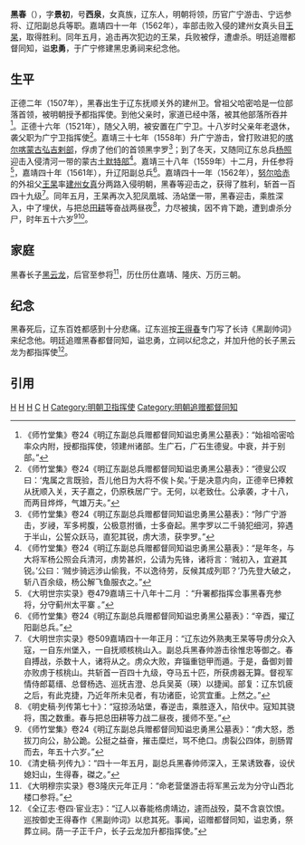 {{東亞男性歷史人物
|名稱 =黑春
|身份 =武将
|國家 =中国
|時代 =明朝
|主君 =
|屆數 =
|最高職務 = 
|前任 =
|繼任 =
|圖片名稱 =
|圖片大小 =
|圖片說明 =
|氏 =
|姓 =
|名 =
|姓名 =
|羅馬拼音 =
|字 =景初
|號=西泉
|職官 = 广宁卫指挥使<small> 本官<br></small>辽东都指挥佥事<small> 署理</small><br>辽阳副总兵<small> 差遣</small><br>左军都督府都督同知<small> 追赠</small>
|勛官 =
|散階 =
|軍號 =
|位階 = 正三品
|比秩 =
|功臣號 =
|封爵 =
|封號 =
|封地 =
|神號 =
|尊號 =
|族裔 = 女真族
|信仰 = <!--指的是宗教信仰-->
|氏族 =
|籍貫 =辽东建州卫
|本籍 =
|出身地 =
|府邸 =
|世系 = 
|初名 =
|小字 =
|別名 =
|法號 =
|院號 =
|其他名號 =
|出生日期 =1507年
|出生地點 =辽东建州卫
|婚年 =
|逝世日期 =1562年
|逝世地點 =辽东汤站堡
|在位年代 =
|廟號 =
|諡號 =忠勇
|墓葬 =
|祠廟 =黑忠勇祠
|父親 =
|嫡母 =
|母親 =
|繼父=
|繼母=
|養父=
|養母=
|元配 =
|正室 =
|妻 =
|繼室 =
|平妻 =
|側室 =
|元配之父 =
|元配之嫡母 =
|元配之母 =
|正室之父 =
|正室之嫡母 =
|正室之母 =
|妻之父 =
|妻之嫡母 =
|妻之母 =
|繼室之父 =
|繼室之嫡母 =
|繼室之母 =
|平妻之父 =
|平妻之嫡母 =
|平妻之母 =
|兄弟 =
|姊妹 =
|嫡兄弟 =
|嫡姊妹 =
|庶兄弟 =
|庶姊妹 =
|同胞兄弟 =
|同胞姊妹 =
|異母兄弟 =
|異母姊妹 =
|異父兄弟 =
|異父姊妹 =
|繼兄弟 =
|繼姊妹 =
|子 =黑云龙
|女 =
|嫡子 =
|嫡女 =
|庶子 =
|庶女 =
|養子 =
|養女 =
|繼子 =
|繼女 =
|其他親屬 =
|出身 =
|功名 = 
|經歷 = 
|著作 =
|注釋 =
|實錄ID =
}}
'''黑春'''（{{Bd|1507年|3 = 1562年|catIdx = H黑}}），字'''景初'''，号'''西泉'''，女真族，辽东人，明朝将领，历官广宁游击、宁远参将、辽阳副总兵等职。嘉靖四十一年（1562年），率部击败入侵的建州女真头目[[王杲|王杲]]，取得胜利。同年五月，追击再次犯边的王杲，兵败被俘，遭虐杀。明廷追赠都督同知，谥'''忠勇'''，于广宁修建黑忠勇祠来纪念他。

== 生平 ==

正德二年（1507年），黑春出生于辽东抚顺关外的建州卫。曾祖父哈密哈是一位部落首领，被明朝授予都指挥使。到他父亲时，家道已经中落，被其他部落所吞并<ref>《师竹堂集》卷24《明辽东副总兵赠都督同知谥忠勇黑公墓表》：“始祖哈密哈率众内附，授都指挥使，领建州诸部。生广石，广石生德叟。中衰，并于别部。”</ref>。正德十六年（1521年），随父入明，被安置在广宁卫。十八岁时父亲年老退休，袭父职为广宁卫指挥使<ref>《师竹堂集》卷24《明辽东副总兵赠都督同知谥忠勇黑公墓表》：“德叟公叹曰：‘鬼属之言既验，吾儿他日为大将不俟卜矣。’于是决意内向，正德辛巳捧敕从抚顺入关，天子嘉之，仍原秩居广宁。无何，以老致仕。公承袭，才十八，而两目烨烨，气雄万夫。”</ref>。嘉靖三十七年（1558年）升广宁游击，曾打败进犯的[[喀尔喀蒙古|喀尔喀蒙古]][[弘吉剌部|弘吉剌部]]，俘虏了他们的首领黑孛罗<ref>《师竹堂集》卷24《明辽东副总兵赠都督同知谥忠勇黑公墓表》：“陟广宁游击，岁祲，军多枵腹，公极意拊循，士多奋起。黑孛罗以二千骑犯细河，猝遇于半山，公誓众跃马，直犯其锐，虏大溃，获孛罗。”</ref>；到了冬天，又随同辽东总兵[[杨照_(明朝辽东武将)|杨照]]迎击入侵清河一带的蒙古[[土默特部|土默特部]]<ref>《师竹堂集》卷24《明辽东副总兵赠都督同知谥忠勇黑公墓表》：“是年冬，与大将军杨公照会兵清河，虏势甚炽，公请为先锋，诸将言：‘贼初入，宜避其锐。’公曰：‘贼步骑远涉山偷我，不以逸待劳，反候其成列耶？’乃先登大破之，斩八百余级，杨公解飞鱼服衣之。”</ref>。嘉靖三十八年（1559年）十二月，升任参将<ref>《大明世宗实录》卷479嘉靖三十八年十二月 ：“升署都指挥佥事黑春充参将，分守蓟州太平寨 。”</ref>，嘉靖四十年（1561年），升辽阳副总兵<ref>《师竹堂集》卷24《明辽东副总兵赠都督同知谥忠勇黑公墓表》：“辛酉，擢辽阳副总兵。”</ref>。嘉靖四十一年（1562年），[[努尔哈赤|努尔哈赤]]的外祖父[[王杲|王杲]]率[[建州女真|建州女真]]分两路入侵明朝，黑春等迎击之，获得了胜利，斩首一百四十九级<ref>《大明世宗实录》卷509嘉靖四十一年正月：“辽东边外熟夷王杲等导虏分众入寇，一自东州堡入，一自抚顺核桃山入。副总兵黑春帅游击徐惟忠等御之。春自搏战，杀数十人，诸将从之。虏众大败，弃锱重铠甲而遁。于是，备御刘普亦败虏于核桃山。共斩首一百四十九级，夺马五十匹，所获虏器无算。督视军情侍郎葛缙、总督杨选、巡抚吉澄、总兵吴英（瑛）以捷闻。部复：辽东饥疲之后，有此克捷，乃近年所未见者，有功诸臣，论赏宜重。上然之。”</ref>。同年五月，王杲再次入犯凤凰城、汤站堡一带，黑春迎击，乘胜深入，中了埋伏，与把总[[田耕|田耕]]等奋战两昼夜<ref>《明史稿·列传第七十》：“寇掠汤站堡，春逆击，乘胜逐入，陷伏中。寇知其骁将，围之数重。春与把总田耕等力战二昼夜，援师不至。”</ref>，力尽被擒，因不肯下跪，遭到虐杀分尸，时年五十六岁<ref>《师竹堂集》卷24《明辽东副总兵赠都督同知谥忠勇黑公墓表》：“虏大怒，悉拔刀向公，胁公跪。公挺之益奋，摧击糜烂，骂不绝口。虏裂公四体，剖肠胃而去，年五十六岁。”</ref><ref>《清史稿·列传九》：“四十一年五月，副总兵黑春帅师深入，王杲诱致春，设伏媳妇山，生得春，磔之。”</ref>。

== 家庭 ==

黑春长子[[黑云龙_(明朝辽东武将)|黑云龙]]，后官至参将<ref> 《大明穆宗实录》卷3隆庆元年正月：“命老营堡游击将军黑云龙为分守山西北楼口参将。” </ref>，历仕历仕嘉靖、隆庆、万历三朝。

== 纪念 ==

黑春死后，辽东百姓都感到十分悲痛。辽东巡按[[王得春|王得春]]专门写了长诗《黑副帅词》来纪念他。明廷追赠黑春都督同知，谥忠勇，立祠以纪念之，并加升他的长子黑云龙为都指挥使<ref>《全辽志·卷四·宦业志》：“辽人以春能格虏靖边，遽而战殁，莫不含哀饮恨。巡按御史王得春作《黑副帅词》以悲其死。事闻，诏赠都督同知，谥忠勇，祭葬立祠。荫一子正千户，长子云龙加升都指挥使。”</ref>。

== 引用 ==
{{Reflist|2}}
{{DEFAULTSORT:H黑}}
[[Category:明朝副总兵|H]]
[[Category:諡忠勇|H]]
[[Category:明朝戰爭身亡者|H]]
[[Category:黑姓|C]]
[[Category:明朝女真人|H]]
[[Category:明朝卫指挥使|Category:明朝卫指挥使]]
[[Category:明朝追赠都督同知|Category:明朝追赠都督同知]]
